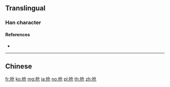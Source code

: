 {{also|搶}}
==Translingual==

===Han character===
{{Han char|rn=64|rad=手|as=04|sn=7|four=|canj=QOSU|ids=⿰扌仓}}

====References====
* {{Han ref|kx=0422.121|hdz=31841.030|uh=62A2}}

----

==Chinese==
{{zh-see|搶}}

[[fr:抢]]
[[ko:抢]]
[[mg:抢]]
[[ja:抢]]
[[no:抢]]
[[pl:抢]]
[[th:抢]]
[[zh:抢]]